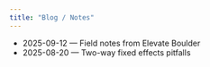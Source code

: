 ```yaml
---
title: "Blog / Notes"
---
```


- 2025-09-12 — Field notes from Elevate Boulder
- 2025-08-20 — Two-way fixed effects pitfalls
